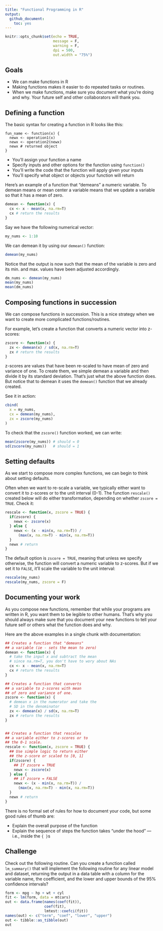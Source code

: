 ```yaml
---
title: "Functional Programming in R"
output: 
  github_document:
    toc: yes
---
```


```r
knitr::opts_chunk$set(echo = TRUE,
                      message = F,
                      warning = F,
                      dpi = 500,
                      out.width = "75%")
```


## Goals

- We can make functions in R
- Making functions makes it easier to do repeated tasks or routines.
- When we make functions, make sure you document what you're doing and why. Your future self and other collaborators will thank you.


## Defining a function

The basic syntax for creating a function in R looks like this:
```
fun_name <- function(x) {
  newx <- operation1(x)
  newx <- operation2(newx)
  newx # returned object
}
```

- You'll assign your function a name
- Specify inputs and other options for the function using `function()`
- You'll write the code that the function will apply given your inputs
- You'll specify what object or objects your function will return

Here's an example of a function that "demeans" a numeric variable. To demean means or mean center a variable means that we update a variable so that it has a mean of zero.

```r
demean <- function(x) {
  cx <- x - mean(x, na.rm=T)
  cx # return the results
}
```

Say we have the following numerical vector:
```r
my_nums <- 1:10
```

We can demean it by using our `demean()` function:
```r
demean(my_nums)
```

Notice that the output is now such that the mean of the variable is zero and its min. and max. values have been adjusted accordingly.
```r
dm_nums <- demean(my_nums)
mean(my_nums)
mean(dm_nums)
```


## Composing functions in succession

We can compose functions in succession. This is a nice strategy when we want to create more complicated functions/routines.

For example, let's create a function that converts a numeric vector into z-scores:
```r
zscore <- function(x) {
  zx <- demean(x) / sd(x, na.rm=T)
  zx # return the results
}
```

z-scores are values that have been re-scaled to have mean of zero and variance of one. To create them, we simple demean a variable and then divide it by its standard deviation. That's just what the above function does. But notice that to demean it uses the `demean()` function that we already created.

See it in action:
```r
cbind(
  x = my_nums,
  cx = demean(my_nums),
  zx = zscore(my_nums)
)
```

To check that the `zscore()` function worked, we can write:
```r
mean(zscore(my_nums)) # should = 0
sd(zscore(my_nums))   # should = 1
```


## Setting defaults

As we start to compose more complex functions, we can begin to think about setting defaults. 

Often when we want to re-scale a variable, we typically either want to convert it to z-scores or to the unit interval (0-1). The function `rescale()` created below will do either transformation, depending on whether `zscore = TRUE`. Check it:
```r
rescale <- function(x, zscore = TRUE) {
  if(zscore) {
    newx <- zscore(x)
  } else {
    newx <- (x - min(x, na.rm=T)) /
      (max(x, na.rm=T) - min(x, na.rm=T))
  }
  newx # return
}
```

The default option is `zscore = TRUE`, meaning that unless we specify otherwise, the function will convert a numeric variable to z-scores. But if we set it to `FALSE`, it'll scale the variable to the unit interval:
```r
rescale(my_nums)
rescale(my_nums, zscore = F)
```


## Documenting your work

As you compose new functions, remember that while your programs are written in R, you want them to be legible to other humans. That's why you should always make sure that you document your new functions to tell your future self or others what the function does and why.

Here are the above examples in a single chunk with documentation:

```r
## Creates a function that "demeans"
## a variable (ie - sets the mean to zero)
demean <- function(x) {
  # take the input x and subtract the mean
  # since na.rm=T, you don't have to wory about NAs
  cx <- x - mean(x, na.rm=T)
  cx # return the results
}

## Creates a function that converts
## a variable to z-scores with mean
## of zero and variance of one.
zscore <- function(x) {
  # demean x in the numerator and take the
  # SD in the denominator
  zx <- demean(x) / sd(x, na.rm=T)
  zx # return the results
}


## Creates a function that rescales
## a variable either to z-scores or to
## the 0-1 scale.
rescale <- function(x, zscore = TRUE) {
  ## Use simple logic to return either
  ## the z-score or scaled to [0, 1]
  if(zscore) { 
    ## If zscore = TRUE
    newx <- zscore(x)
  } else {
    ## if zscore = FALSE
    newx <- (x - min(x, na.rm=T)) /
      (max(x, na.rm=T) - min(x, na.rm=T))
  }
  newx # return
}
```

There is no formal set of rules for how to document your code, but some good rules of thumb are:

- Explain the overall purpose of the function
- Explain the sequence of steps the function takes "under the hood" --- i.e., inside the `{ }`s

## Challenge

Check out the following routine. Can you create a function called `lm_summary()` that will implement the following routine for any linear model and dataset, returning the output in a data table with a column for the variable name, the coefficient, and the lower and upper bounds of the 95% confidence intervals?
```r
form <- mpg ~ hp + wt + cyl
fit <- lm(form, data = mtcars)
out <- data.frame(names(coef(fit)),
                  coef(fit),
                  lmtest::coefci(fit))
names(out) <- c("term", "coef", "lower", "upper")
out <- tibble::as_tibble(out)
out
```


